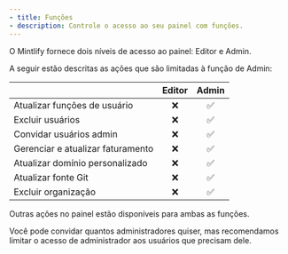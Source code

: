 ```yaml
---
- title: Funções
- description: Controle o acesso ao seu painel com funções.
---
```


O Mintlify fornece dois níveis de acesso ao painel: Editor e Admin.

A seguir estão descritas as ações que são limitadas à função de Admin:

|                                   | Editor | Admin |
| --------------------------------- | :----: | :---: |
| Atualizar funções de usuário      |    ❌   |   ✅   |
| Excluir usuários                  |    ❌   |   ✅   |
| Convidar usuários admin           |    ❌   |   ✅   |
| Gerenciar e atualizar faturamento |    ❌   |   ✅   |
| Atualizar domínio personalizado   |    ❌   |   ✅   |
| Atualizar fonte Git               |    ❌   |   ✅   |
| Excluir organização               |    ❌   |   ✅   |

Outras ações no painel estão disponíveis para ambas as funções.

Você pode convidar quantos administradores quiser, mas recomendamos limitar o acesso de administrador aos usuários que precisam dele.
